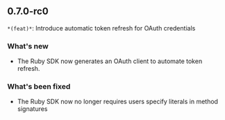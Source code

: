 ## 0.7.0-rc0
`*(feat)*`: Introduce automatic token refresh for OAuth credentials

### What's new
- The Ruby SDK now generates an OAuth client to automate token refresh.

### What's been fixed
- The Ruby SDK now no longer requires users specify literals in method signatures

